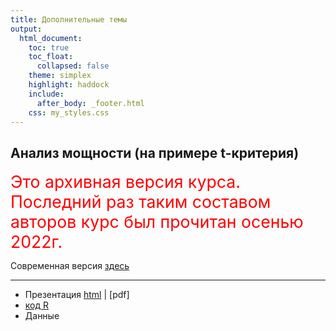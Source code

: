 ```yaml
---
title: Дополнительные темы
output:
  html_document:
    toc: true
    toc_float:
      collapsed: false
    theme: simplex
    highlight: haddock
    include:
      after_body: _footer.html
    css: my_styles.css
---
```


## Анализ мощности (на примере t-критерия)

<span style="color: red; font-size:20pt">
Это архивная версия курса. Последний раз таким составом авторов курс был прочитан осенью 2022г.</span>

Современная версия [здесь](https://polydora.github.io/linmodr/)

---

- Презентация [html](supplement/power.html) | [pdf]
- [код R](supplement/code_power.R)
- Данные


